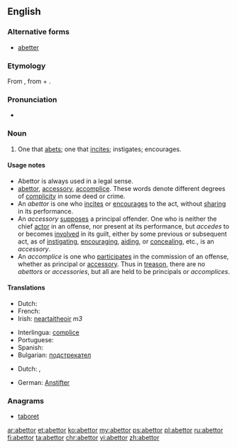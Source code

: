 ==English==

===Alternative forms===
* [[abetter]]

===Etymology===
From {{etyl|xno}} {{term|abettour|lang=xno}}, from {{etyl|fro}} {{term|abeter|lang=fro}} + {{term|-our||-or|lang=fro}}.

===Pronunciation===
* {{a|US}} {{IPA|/ə.ˈbɛt.ɚ/|/ə.ˈbɛt.e/|/ə.ˈbɛd.ɚ/|/ə.ˈbɛd.e/}}

===Noun===
{{en-noun}}

# One that [[abet]]s; one that [[incite]]s; instigates; encourages.

====Usage notes====
* Abettor is always used in a legal sense.
* [[abettor]], [[accessory]], [[accomplice]]. These words denote different degrees of [[complicity]] in some deed or crime.
* An ''abettor'' is one who [[incites]] or [[encourages]] to the act, without [[sharing]] in its performance.
* An ''accessory'' [[supposes]] a principal offender. One who is neither the chief [[actor]] in an offense, nor present at its performance, but ''accedes'' to or becomes [[involved]] in its guilt, either by some previous or subsequent act, as of [[instigating]], [[encouraging]], [[aiding]], or [[concealing]], etc., is an ''accessory''.
* An ''accomplice'' is one who [[participates]] in the commission of an offense, whether as principal or [[accessory]]. Thus in [[treason]], there are no ''abettors'' or ''accessories'', but all are held to be principals or ''accomplices''.

====Translations====
{{trans-top|accomplice}}
* Dutch: {{t|nl|medeplichtige|c}}
* French: {{t+|fr|complice}}
* Irish: [[neartaitheoir]] ''m3''
{{trans-mid}}
* Interlingua: [[complice]]
* Portuguese: {{t+|pt|cúmplice}}
* Spanish: {{t-|es|cómplice}}
* Bulgarian: [[подстрекател]]
{{trans-bottom}}
{{trans-top|inciter}}
* Dutch: {{t|nl|aanstichter|m}}, {{t|nl|opstoker|m}}
{{trans-mid}}
* German: [[Anstifter]]
{{trans-bottom}}

===Anagrams===
* [[taboret#English|taboret]]

[[ar:abettor]]
[[et:abettor]]
[[ko:abettor]]
[[my:abettor]]
[[ps:abettor]]
[[pl:abettor]]
[[ru:abettor]]
[[fi:abettor]]
[[ta:abettor]]
[[chr:abettor]]
[[vi:abettor]]
[[zh:abettor]]